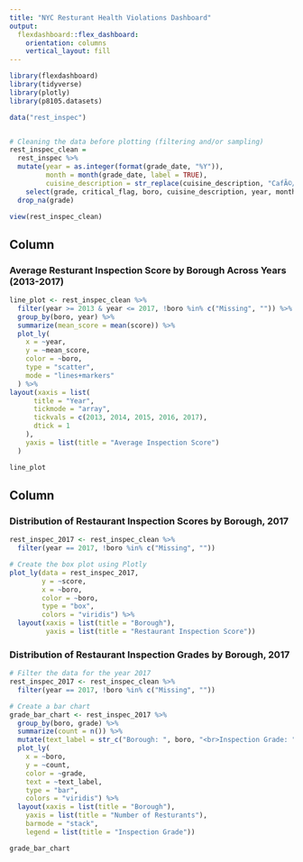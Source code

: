```yaml
---
title: "NYC Resturant Health Violations Dashboard"
output: 
  flexdashboard::flex_dashboard:
    orientation: columns
    vertical_layout: fill
---
```


```r
library(flexdashboard)
library(tidyverse)
library(plotly)
library(p8105.datasets)

data("rest_inspec")


# Cleaning the data before plotting (filtering and/or sampling)
rest_inspec_clean =
  rest_inspec %>%
  mutate(year = as.integer(format(grade_date, "%Y")),
         month = month(grade_date, label = TRUE),
         cuisine_description = str_replace(cuisine_description, "CafÃ©/Coffee/Tea", "Cafe")) %>% 
    select(grade, critical_flag, boro, cuisine_description, year, month, score) %>%
  drop_na(grade) 

view(rest_inspec_clean)
```

Column {data-width=450}
-----------------------------------------------------------------------

### Average Resturant Inspection Score by Borough Across Years (2013-2017)

```r
line_plot <- rest_inspec_clean %>%
  filter(year >= 2013 & year <= 2017, !boro %in% c("Missing", "")) %>%
  group_by(boro, year) %>%
  summarize(mean_score = mean(score)) %>%
  plot_ly(
    x = ~year,
    y = ~mean_score,
    color = ~boro,
    type = "scatter",
    mode = "lines+markers"
  ) %>%
layout(xaxis = list(
      title = "Year",
      tickmode = "array",
      tickvals = c(2013, 2014, 2015, 2016, 2017),
      dtick = 1
    ),
    yaxis = list(title = "Average Inspection Score")
  )

line_plot
```

Column {data-width=450}
-----------------------------------------------------------------------

### Distribution of Restaurant Inspection Scores by Borough, 2017

```r
rest_inspec_2017 <- rest_inspec_clean %>%
  filter(year == 2017, !boro %in% c("Missing", ""))

# Create the box plot using Plotly
plot_ly(data = rest_inspec_2017, 
        y = ~score,
        x = ~boro,
        color = ~boro,
        type = "box",
        colors = "viridis") %>% 
  layout(xaxis = list(title = "Borough"),
         yaxis = list(title = "Restaurant Inspection Score"))

```

### Distribution of Restaurant Inspection Grades by Borough, 2017

```r
# Filter the data for the year 2017
rest_inspec_2017 <- rest_inspec_clean %>%
  filter(year == 2017, !boro %in% c("Missing", ""))

# Create a bar chart
grade_bar_chart <- rest_inspec_2017 %>%
  group_by(boro, grade) %>%
  summarize(count = n()) %>%
  mutate(text_label = str_c("Borough: ", boro, "<br>Inspection Grade: ", grade, "<br>Number of Resturants: ", count)) %>%
  plot_ly(
    x = ~boro,
    y = ~count,
    color = ~grade,
    text = ~text_label,
    type = "bar",
    colors = "viridis") %>%
  layout(xaxis = list(title = "Borough"),
    yaxis = list(title = "Number of Resturants"),
    barmode = "stack",
    legend = list(title = "Inspection Grade"))

grade_bar_chart
```

